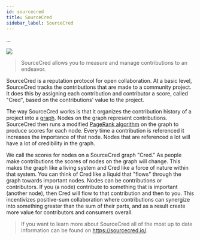 ```yaml
---
id: sourcecred
title: SourceCred
sidebar_label: SourceCred
---
```



...

![](https://aracred.github.io/website/img/sc-logo-new.png)

> SourceCred allows you to measure and manage contributions to an endeavor.

SourceCred is a reputation protocol for open collaboration. At a basic level, SourceCred tracks the contributions that are made to a community project. It does this by assigning each contribution and contributor a score, called "Cred", based on the contributions' value to the project.

The way SourceCred works is that it organizes the contribution history of a project into a [graph](https://en.wikipedia.org/wiki/Graph_theory). Nodes on the graph represent contributions. SourceCred then runs a modified [PageRank algorithm](https://en.wikipedia.org/wiki/Graph_theory) on the graph to produce scores for each node. Every time a contribution is referenced it increases the importance of that node. Nodes that are referenced a lot will have a lot of credibility in the graph.

We call the scores for nodes on a SourceCred graph "Cred." As people make contributions the scores of nodes on the graph will change. This makes the graph like a living system and Cred like a force of nature within that system. You can think of Cred like a liquid that "flows" through the graph towards important nodes. Nodes can be contributions or contributors. If you (a node) contribute to something that is important (another node), then Cred will flow to that contribution and then to you. This incentivizes positive-sum collaboration where contributions can synergize into something greater than the sum of their parts, and as a result create more value for contributors and consumers overall.

> If you want to learn more about SourceCred all of the most up to date information can be found on https://sourcecred.io/.